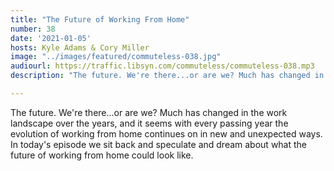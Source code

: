```yaml
---
title: "The Future of Working From Home"
number: 38
date: '2021-01-05'
hosts: Kyle Adams & Cory Miller
image: "../images/featured/commuteless-038.jpg"
audiourl: https://traffic.libsyn.com/commuteless/commuteless-038.mp3
description: "The future. We're there...or are we? Much has changed in the work landscape over the years, and it seems with every passing year the evolution of working from home continues on in new and unexpected ways. In today's episode we sit back and speculate and dream about what the future of working from home could look like."

---
```


The future. We're there...or are we? Much has changed in the work landscape over the years, and it seems with every passing year the evolution of working from home continues on in new and unexpected ways. In today's episode we sit back and speculate and dream about what the future of working from home could look like.